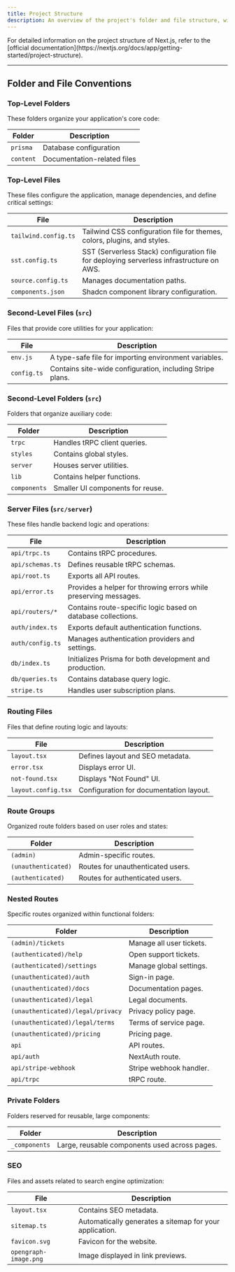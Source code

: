 ```yaml
---
title: Project Structure
description: An overview of the project's folder and file structure, with details to customize it for your needs.
---
```


<Callout title="Note">
  For detailed information on the project structure of Next.js, refer to the
  [official
  documentation](https://nextjs.org/docs/app/getting-started/project-structure).
</Callout>

---

## Folder and File Conventions

### Top-Level Folders

These folders organize your application's core code:

| **Folder** | **Description**             |
| ---------- | --------------------------- |
| `prisma`   | Database configuration      |
| `content`  | Documentation-related files |

### Top-Level Files

These files configure the application, manage dependencies, and define critical settings:

| **File**             | **Description**                                                                           |
| -------------------- | ----------------------------------------------------------------------------------------- |
| `tailwind.config.ts` | Tailwind CSS configuration file for themes, colors, plugins, and styles.                  |
| `sst.config.ts`      | SST (Serverless Stack) configuration file for deploying serverless infrastructure on AWS. |
| `source.config.ts`   | Manages documentation paths.                                                              |
| `components.json`    | Shadcn component library configuration.                                                   |

### Second-Level Files (`src`)

Files that provide core utilities for your application:

| **File**    | **Description**                                           |
| ----------- | --------------------------------------------------------- |
| `env.js`    | A type-safe file for importing environment variables.     |
| `config.ts` | Contains site-wide configuration, including Stripe plans. |

### Second-Level Folders (`src`)

Folders that organize auxiliary code:

| **Folder**   | **Description**                  |
| ------------ | -------------------------------- |
| `trpc`       | Handles tRPC client queries.     |
| `styles`     | Contains global styles.          |
| `server`     | Houses server utilities.         |
| `lib`        | Contains helper functions.       |
| `components` | Smaller UI components for reuse. |

### Server Files (`src/server`)

These files handle backend logic and operations:

| **File**         | **Description**                                                  |
| ---------------- | ---------------------------------------------------------------- |
| `api/trpc.ts`    | Contains tRPC procedures.                                        |
| `api/schemas.ts` | Defines reusable tRPC schemas.                                   |
| `api/root.ts`    | Exports all API routes.                                          |
| `api/error.ts`   | Provides a helper for throwing errors while preserving messages. |
| `api/routers/*`  | Contains route-specific logic based on database collections.     |
| `auth/index.ts`  | Exports default authentication functions.                        |
| `auth/config.ts` | Manages authentication providers and settings.                   |
| `db/index.ts`    | Initializes Prisma for both development and production.          |
| `db/queries.ts`  | Contains database query logic.                                   |
| `stripe.ts`      | Handles user subscription plans.                                 |

### Routing Files

Files that define routing logic and layouts:

| **File**            | **Description**                         |
| ------------------- | --------------------------------------- |
| `layout.tsx`        | Defines layout and SEO metadata.        |
| `error.tsx`         | Displays error UI.                      |
| `not-found.tsx`     | Displays "Not Found" UI.                |
| `layout.config.tsx` | Configuration for documentation layout. |

### Route Groups

Organized route folders based on user roles and states:

| **Folder**          | **Description**                   |
| ------------------- | --------------------------------- |
| `(admin)`           | Admin-specific routes.            |
| `(unauthenticated)` | Routes for unauthenticated users. |
| `(authenticated)`   | Routes for authenticated users.   |

### Nested Routes

Specific routes organized within functional folders:

| **Folder**                        | **Description**          |
| --------------------------------- | ------------------------ |
| `(admin)/tickets`                 | Manage all user tickets. |
| `(authenticated)/help`            | Open support tickets.    |
| `(authenticated)/settings`        | Manage global settings.  |
| `(unauthenticated)/auth`          | Sign-in page.            |
| `(unauthenticated)/docs`          | Documentation pages.     |
| `(unauthenticated)/legal`         | Legal documents.         |
| `(unauthenticated)/legal/privacy` | Privacy policy page.     |
| `(unauthenticated)/legal/terms`   | Terms of service page.   |
| `(unauthenticated)/pricing`       | Pricing page.            |
| `api`                             | API routes.              |
| `api/auth`                        | NextAuth route.          |
| `api/stripe-webhook`              | Stripe webhook handler.  |
| `api/trpc`                        | tRPC route.              |

### Private Folders

Folders reserved for reusable, large components:

| **Folder**    | **Description**                               |
| ------------- | --------------------------------------------- |
| `_components` | Large, reusable components used across pages. |

### SEO

Files and assets related to search engine optimization:

| **File**              | **Description**                                         |
| --------------------- | ------------------------------------------------------- |
| `layout.tsx`          | Contains SEO metadata.                                  |
| `sitemap.ts`          | Automatically generates a sitemap for your application. |
| `favicon.svg`         | Favicon for the website.                                |
| `opengraph-image.png` | Image displayed in link previews.                       |
